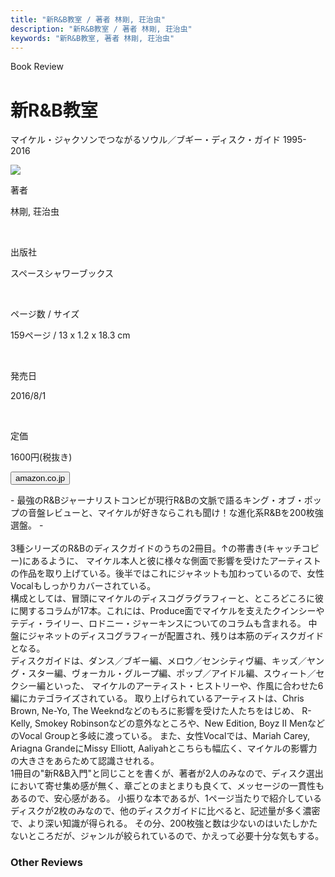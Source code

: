 ```yaml
---
title: "新R&B教室 / 著者 林剛, 荘治虫"
description: "新R&B教室 / 著者 林剛, 荘治虫"
keywords: "新R&B教室, 著者 林剛, 荘治虫"
---
```




<Row>
  <Column colMd={"8"} colLg={"12"} noGutterMdLeft="">
    <p className="largeP">Book Review</p>
    <h1 className="h1-no-bottom-margin">新R&B教室</h1>
    <p className="largeP">マイケル・ジャクソンでつながるソウル／ブギー・ディスク・ガイド 1995-2016</p>
  </Column>
</Row>

<Row>
<Column colMd={"3"} colLg={"4"} noGutterMdLeft="">

  <img src="../../images/books/newrandbschool.jpg" />

</Column>
<Column colMd={"5"} colLg={"8"} noGutterMdLeft="">
  <div>
    <p>著者</p>
    <p className="largeP">
      林剛, 荘治虫
    </p>
    <br/>
    <p>出版社</p>
    <p className="largeP">
      スペースシャワーブックス
    </p>
    <br/>
    <p>ページ数 / サイズ</p>
    <p className="largeP">
      159ページ / 13 x 1.2 x 18.3 cm 
    </p>
    <br/>
    <p>発売日</p>
    <p className="largeP">
      2016/8/1
    </p>
    <br/>
    <p>定価</p>
    <p className="largeP">
      1600円(税抜き)
    </p>
    <div>
    <Button href="https://amzn.to/3phj1jF" kind="primary" size="small" renderIcon={ArrowUpRight24}>
      amazon.co.jp
    </Button>
    </div>
  </div>
</Column>
</Row>

<Row>
  <Column colMd={"8"} colLg={"12"} noGutterMdLeft="">
    <p>
      - 最強のR&Bジャーナリストコンビが現行R&Bの文脈で語るキング・オブ・ポップの音盤レビューと、マイケルが好きならこれも聞け！な進化系R&Bを200枚強選盤。 -
      <br />
      <br />
      3種シリーズのR&Bのディスクガイドのうちの2冊目。↑の帯書き(キャッチコピー)にあるように、
      マイケル本人と彼に様々な側面で影響を受けたアーティストの作品を取り上げている。後半ではこれにジャネットも加わっているので、女性Vocalもしっかりカバーされている。
      <br />
      構成としては、冒頭にマイケルのディスコグラグラフィーと、ところどころに彼に関するコラムが17本。これには、Produce面でマイケルを支えたクインシーやテディ・ライリー、ロドニー・ジャーキンスについてのコラムも含まれる。
      中盤にジャネットのディスコグラフィーが配置され、残りは本筋のディスクガイドとなる。
      <br />
      ディスクガイドは、ダンス／ブギー編、メロウ／センシティヴ編、キッズ／ヤング・スター編、ヴォーカル・グループ編、ポップ／アイドル編、スウィート／セクシー編といった、
      マイケルのアーティスト・ヒストリーや、作風に合わせた6編にカテゴライズされている。
      取り上げられているアーティストは、Chris Brown, Ne-Yo, The Weekndなどのもろに影響を受けた人たちをはじめ、
      R-Kelly, Smokey Robinsonなどの意外なところや、New Edition, Boyz II MenなどのVocal Groupと多岐に渡っている。
      また、女性Vocalでは、Mariah Carey, Ariagna GrandeにMissy Elliott, Aaliyahとこちらも幅広く、マイケルの影響力の大きさをあらためて認識させれる。
      <br />
      1冊目の"新R&B入門"と同じことを書くが、著者が2人のみなので、ディスク選出において寄せ集め感が無く、章ごとのまとまりも良くて、メッセージの一貫性もあるので、安心感がある。
      小振りな本であるが、1ページ当たりで紹介しているディスクが2枚のみなので、他のディスクガイドに比べると、記述量が多く濃密で、より深い知識が得られる。
      その分、200枚強と数は少ないのはいたしかたないところだが、ジャンルが絞られているので、かえって必要十分な気もする。
      <br />
      </p>
  </Column>
</Row>

<h3>Other Reviews</h3>

<Row>
  <Column colMd={3} colLg={3} noGutterMdLeft>
    <Review1 />
  </Column>
</Row>
